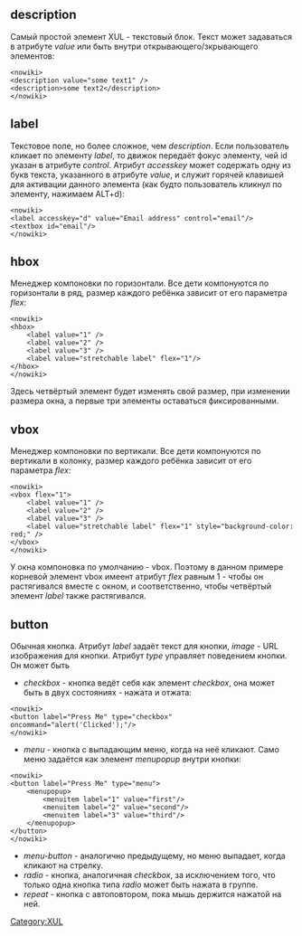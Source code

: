 ==description==

Самый простой элемент XUL - текстовый блок. Текст может задаваться в атрибуте ''value'' или быть внутри открывающего/зкрывающего элементов:

<pre>
<nowiki>
<description value="some text1" />
<description>some text2</description>
</nowiki>
</pre>


==label==

Текстовое поле, но более сложное, чем ''description''. Если пользователь кликает по элементу ''label'', то движок передаёт фокус элементу, чей id указан в атрибуте ''control''. Атрибут ''accesskey'' может содержать одну из букв текста, указанного в атрибуте ''value'', и служит горячей клавишей для активации данного элемента (как будто пользователь кликнул по элементу, нажимаем ALT+d):

<pre>
<nowiki>
<label accesskey="d" value="Email address" control="email"/>
<textbox id="email"/>
</nowiki>
</pre>

== hbox ==

Менеджер компоновки по горизонтали. Все дети компонуются по горизонтали в ряд, размер каждого ребёнка зависит от его параметра ''flex'':

<pre>
<nowiki>
<hbox>
    <label value="1" />
    <label value="2" />
    <label value="3" />
    <label value="stretchable label" flex="1"/>
</hbox>
</nowiki>
</pre>

Здесь четвёртый элемент будет изменять свой размер, при изменении размера окна, а первые три элементы оставаться фиксированными. 

== vbox ==

Менеджер компоновки по вертикали. Все дети компонуются по вертикали в колонку, размер каждого ребёнка зависит от его параметра ''flex'':

<pre>
<nowiki>
<vbox flex="1">
    <label value="1" />
    <label value="2" />
    <label value="3" />
    <label value="stretchable label" flex="1" style="background-color: red;" />
</vbox>
</nowiki>
</pre>

У окна компоновка по умолчанию - vbox. Поэтому в данном примере корневой элемент vbox имеент атрибут ''flex'' равным 1 - чтобы он растягивался вместе с окном, и соответственно, чтобы четвёртый элемент ''label'' также растягивался.

== button ==

Обычная кнопка. Атрибут ''label'' задаёт текст для кнопки, ''image'' - URL изображения для кнопки. Атрибут ''type'' управляет поведением кнопки. Он может быть

* ''checkbox'' - кнопка ведёт себя как элемент ''checkbox'', она может быть в двух состояниях - нажата и отжата:

<pre>
<nowiki>
<button label="Press Me" type="checkbox" oncommand="alert('Clicked');"/>
</nowiki>
</pre>


* ''menu'' - кнопка с выпадающим меню, когда на неё кликают. Само меню задаётся как элемент ''menupopup'' внутри кнопки:

<pre>
<nowiki>
<button label="Press Me" type="menu">
    <menupopup>
        <menuitem label="1" value="first"/>
        <menuitem label="2" value="second"/>
        <menuitem label="3" value="third"/>
    </menupopup>
</button>
</nowiki>
</pre>

* ''menu-button'' - аналогично предыдущему, но меню выпадает, когда кликают на стрелку. 
* ''radio'' - кнопка, аналогичная ''checkbox'', за исключением того, что только одна кнопка типа ''radio'' может быть нажата в группе.
* ''repeat'' - кнопка с автоповтором, пока мышь держится нажатой на ней.

[[Category:XUL]]